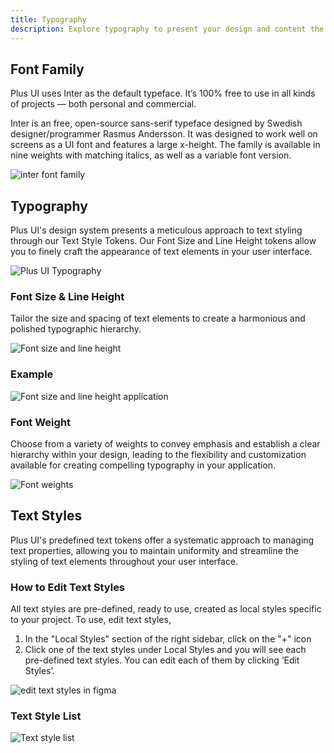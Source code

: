 ```yaml
---
title: Typography
description: Explore typography to present your design and content the most clear and efficient way possible.
---
```






## Font Family

Plus UI uses Inter as the default typeface. It’s 100% free to use in all kinds of projects — both personal and commercial.&#x20;

Inter is an free, open-source sans-serif typeface designed by Swedish designer/programmer Rasmus Andersson. It was designed to work well on screens as a UI font and features a large x-height. The family is available in nine weights with matching italics, as well as a variable font version.

<Image src={overview} alt="inter font family" />

<EmbedContent url="https://fonts.google.com/specimen/Inter" title="Download Inter for free via Google Fonts" />

<EmbedContent url="https://rsms.me/inter/" title="Download Inter's official release for free via Github" />

<EmbedContent url="https://help.figma.com/hc/en-us/articles/360039956894-Access-local-fonts-on-your-computer" title="Access local fonts in Figma" />

## Typography

Plus UI's design system presents a meticulous approach to text styling through our Text Style Tokens. Our Font Size and Line Height tokens allow you to finely craft the appearance of text elements in your user interface.

<Image src={typography} alt="Plus UI Typography" />

### Font Size & Line Height

Tailor the size and spacing of text elements to create a harmonious and polished typographic hierarchy.

<Image src={height} alt="Font size and line height" />

### Example

<Image src={weight} alt="Font size and line height application" />

### Font Weight

Choose from a variety of weights to convey emphasis and establish a clear hierarchy within your design, leading to the flexibility and customization available for creating compelling typography in your application.

<Image src={weight} alt="Font weights" />

## Text Styles

Plus UI's predefined text tokens offer a systematic approach to managing text properties, allowing you to maintain uniformity and streamline the styling of text elements throughout your user interface.&#x20;

### How to Edit Text Styles

All text styles are pre-defined, ready to use, created as local styles specific to your project. To use, edit text styles,

1. In the "Local Styles" section of the right sidebar, click on the "+" icon
2. Click one of the text styles under Local Styles and you will see each pre-defined text styles. You can edit each of them by clicking ‘Edit Styles’.

<Image src={editStyles} alt="edit text styles in figma" />

### Text Style List

<Image src={styleList} alt="Text style list" />

<GetHelp />
